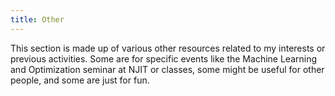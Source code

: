```yaml
---
title: Other
---
```


This section is made up of various other resources related to my interests or previous activities.
Some are for specific events like the Machine Learning and Optimization seminar at NJIT or classes, some might be useful for other people, and some are just for fun.

